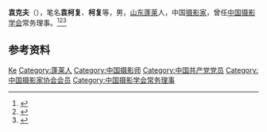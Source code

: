 '''袁克夫'''（{{bd|1921年||1984年|}}），笔名'''袁柯复'''、'''柯复'''等，男，[[山东|山东]][[蓬莱县|蓬莱]]人，中国[[摄影家|摄影家]]，曾任[[中国摄影学会|中国摄影学会]]常务理事。<ref>{{Cite book|title=20世纪中华人物名字号辞典|author=周家珍编著|publisher=法律出版社|year=2000|isbn=9787503628320|location=北京|pages=}}</ref><ref>{{Cite book|title=中国近现代人物别名词典|author=徐为民编|publisher=沈阳出版社|year=1993|isbn=|location=沈阳|pages=}}</ref><ref>{{Cite book|title=中国当代艺术界名人录|author=中国名人研究院编; 异天, 戈德主编|publisher=社会科学文献出版社|year=1993|isbn=|location=北京|pages=}}</ref>

== 参考资料 ==
{{reflist}}

{{中国人物小作品}}
{{Navboxes 
| title  = 袁克夫在[[中国摄影家协会|中国摄影家协会]]的职务
| list1  =
{{中国摄影学会第二届理事会}}
}}

{{Authority control}}
{{DEFAULTSORT:Yuan袁}}
[[Category:袁姓|Ke]]
[[Category:蓬莱人|Category:蓬莱人]]
[[Category:中国摄影师|Category:中国摄影师]]
[[Category:中国共产党党员|Category:中国共产党党员]]
[[Category:中国摄影家协会会员|Category:中国摄影家协会会员]]
[[Category:中国摄影学会常务理事|Category:中国摄影学会常务理事]]